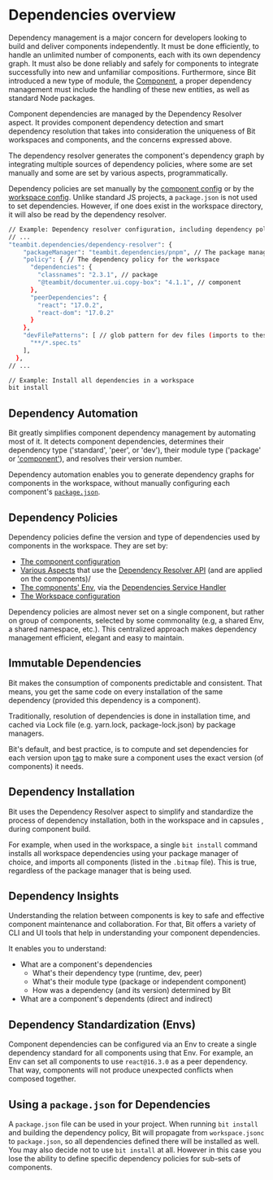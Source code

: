 # Dependencies overview

Dependency management is a major concern for developers looking to build and deliver components independently. It must be done efficiently, to handle an unlimited number of components, each with its own dependency graph.
It must also be done reliably and safely for components to integrate successfully into new and unfamiliar compositions. Furthermore, since Bit introduced a new type of module, the [Component](/components/component-overview), a proper dependency management must include the handling of these new entities, as well as standard Node packages.

Component dependencies are managed by the Dependency Resolver aspect. It provides component dependency detection and smart dependency resolution that takes into consideration the uniqueness of Bit workspaces and components, and the concerns expressed above.

The dependency resolver generates the component's dependency graph by integrating multiple sources of dependency policies, where some are set manually and some are set by various aspects, programmatically.

Dependency policies are set manually by the [component config](/components/component-config) or by the [workspace config](/workspace/workspace-configuration). Unlike standard JS projects, a `package.json` is not used to set dependencies. However, if one does exist in the workspace directory, it will also be read by the dependency resolver.

```bash title="Example: dependency configuration (workspace.jsonc)"
// Example: Dependency resolver configuration, including dependency policies.
// ...
"teambit.dependencies/dependency-resolver": {
    "packageManager": "teambit.dependencies/pnpm", // The package manager (aspect) to be used by the dependency-resolver
    "policy": { // The dependency policy for the workspace
      "dependencies": {
        "classnames": "2.3.1", // package
        "@teambit/documenter.ui.copy-box": "4.1.1", // component
      },
      "peerDependencies": {
        "react": "17.0.2",
        "react-dom": "17.0.2"
      }
    },
    "devFilePatterns": [ // glob pattern for dev files (imports to these files are considered as dev dependencies)
      "**/*.spec.ts"
    ],
  },
// ...
```

```bash title-"Example: Installing all workspace dependencies"
// Example: Install all dependencies in a workspace
bit install
```

## Dependency Automation

Bit greatly simplifies component dependency management by automating most of it.
It detects component dependencies, determines their dependency type ('standard', 'peer', or 'dev'), their module type ('package' or ['component'](<(/components/component-overview)>)), and resolves their version number.

Dependency automation enables you to generate dependency graphs for components in the workspace, without manually configuring each component's [`package.json`](/packages/package-json).

## Dependency Policies

Dependency policies define the version and type of dependencies used by components in the workspace. They are set by:

- [The component configuration](/components/component-config)
- [Various Aspects](/extending-bit/aspect-overview) that use the [Dependency Resolver API](/dependencies/configuring-dependencies#configuring-from-aspects) (and are applied on the components)/
- [The components' Env](/envs/envs-overview), via the [Dependencies Service Handler](/dependencies/configuring-dependencies#configuring-dependencies-from-an-env)
- [The Workspace configuration](/workspace/workspace-configuration)

Dependency policies are almost never set on a single component, but rather on group of components, selected by some commonality (e.g, a shared Env, a shared namespace, etc.).
This centralized approach makes dependency management efficient, elegant and easy to maintain.

## Immutable Dependencies

Bit makes the consumption of components predictable and consistent. That means, you get the same code on every installation of the same dependency (provided this dependency is a component).

Traditionally, resolution of dependencies is done in installation time, and cached via Lock file (e.g. yarn.lock, package-lock.json) by package managers.

Bit's default, and best practice, is to compute and set dependencies for each version upon [tag](/components/tags) to make sure a component uses the exact version (of components) it needs.

<!--TODO ## Dependency Safety -->

<!--TODO  Using dependencies might couple to -->

## Dependency Installation

Bit uses the Dependency Resolver aspect to simplify and standardize the process of dependency installation, both in the workspace and in capsules <!--TODO ['capsules'](#) -->, during component build.

For example, when used in the workspace, a single `bit install` command installs all workspace dependencies using your package manager of choice, and imports all components (listed in the `.bitmap` file).
This is true, regardless of the package manager that is being used.

## Dependency Insights

Understanding the relation between components is key to safe and effective component maintenance and collaboration. For that, Bit offers a variety of CLI and UI tools that help in understanding your component dependencies.

It enables you to understand:

- What are a component's dependencies
  - What's their dependency type (runtime, dev, peer)
  - What's their module type (package or independent component)
  - How was a dependency (and its version) determined by Bit
- What are a component's dependents (direct and indirect)

## Dependency Standardization (Envs)

Component dependencies can be configured via an Env to create a single dependency standard for all components using that Env.
For example, an Env can set all components to use `react@16.3.0` as a peer dependency. That way, components will not produce unexpected conflicts when composed together.

## Using a `package.json` for Dependencies

A `package.json` file can be used in your project. When running `bit install` and building the dependency policy, Bit will propagate from `workspace.jsonc` to `package.json`, so all dependencies defined there will be installed as well. You may also decide not to use `bit install` at all. However in this case you lose the ability to define specific dependency policies for sub-sets of components.
